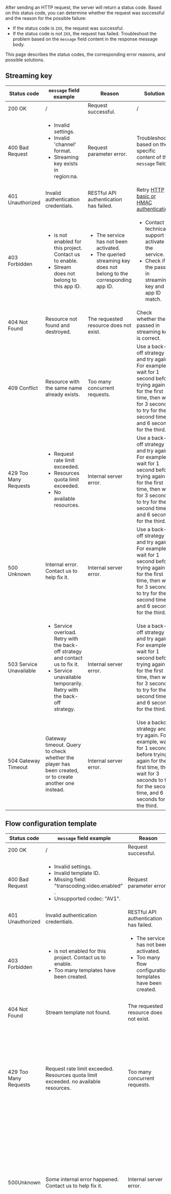 After sending an HTTP request, the server will return a status code. Based on this status code, you can determine whether the request was successful and the reason for the possible failure:

- If the status code is `2XX`, the request was successful.
- If the status code is not `2XX`, the request has failed. Troubleshoot the problem based on the `message` field content in the response message body.

This page describes the status codes, the corresponding error reasons, and possible solutions.

## Streaming key

| Status code | `message` field example | Reason | Solution |
|---|---|---|---|
| 200 OK | / | Request successful. | / |
| 400 Bad Request | <ul><li>Invalid settings.</li> <li>Invalid 'channel' format.</li> <li>Streaming key exists in region:na.</li></ul> | Request parameter error. | Troubleshoot based on the specific content of the `message` field. |
| 401 Unauthorized | Invalid authentication credentials. | RESTful API authentication has failed. | Retry [HTTP basic or HMAC authentication](../restful-authentication). |
| 403 Forbidden | <ul><li><Vpd k="NAME" /> is not enabled for this project. Contact us to enable.</li> <li>Stream does not belong to this app ID.</li></ul> | <ul><li>The <Vpd k="NAME" /> service has not been activated.</li> <li>The queried streaming key does not belong to the corresponding app ID.</li></ul> | <ul><li>Contact technical support to activate the service.</li> <li>Check if the passed in streaming key and app ID match.</li></ul> |
| 404 Not Found | Resource not found and destroyed. | The requested resource does not exist. | Check whether the passed in streaming key is correct. |
| 409 Conflict | Resource with the same name already exists. | Too many concurrent requests. | Use a back-off strategy and try again. For example, wait for 1 second before trying again for the first time, then wait for 3 seconds to try for the second time, and 6 seconds for the third. |
| 429 Too Many Requests | <ul><li>Request rate limit exceeded.</li> <li>Resources quota limit exceeded.</li> <li>No available resources.</li></ul> | Internal server error. | Use a back-off strategy and try again. For example, wait for 1 second before trying again for the first time, then wait for 3 seconds to try for the second time, and 6 seconds for the third. |
| 500 Unknown | Internal error. Contact us to help fix it. | Internal server error. | Use a back-off strategy and try again. For example, wait for 1 second before trying again for the first time, then wait for 3 seconds to try for the second time, and 6 seconds for the third. |
| 503 Service Unavailable | <ul><li>Service overload. Retry with the back-off strategy and contact us to fix it.</li> <li>Service unavailable temporarily. Retry with the back-off strategy.</li></ul> | Internal server error. | Use a back-off strategy and try again. For example, wait for 1 second before trying again for the first time, then wait for 3 seconds to try for the second time, and 6 seconds for the third. |
| 504 Gateway Timeout | Gateway timeout. Query to check whether the player has been created, or to create another one instead. | Internal server error. | Use a backoff strategy and try again. For example, wait for 1 second before trying again for the first time, then wait for 3 seconds to try for the second time, and 6 seconds for the third.  |

## Flow configuration template

| Status code | `message` field example | Reason | Solution |
|---|---|---|---|
| 200 OK | / |  Request successful. | / |
| 400 Bad Request | <ul><li>Invalid settings.</li> <li>Invalid template ID.</li> <li>Missing field: "transcoding.video.enabled"</li>. <li>Unsupported codec: "AV1".</li></ul> | Request parameter error. | Refer to the `message` field in the HTTP response body to troubleshoot. |
| 401 Unauthorized | Invalid authentication credentials. | RESTful API authentication has failed. | Retry [HTTP basic or HMAC authentication](../restful-authentication). |
| 403 Forbidden | <ul><li><Vpd k="NAME" /> is not enabled for this project. Contact us to enable.</li> <li>Too many templates have been created.</li></ul> | <ul><li>The service has not been activated. </li> <li>Too many flow configuration templates have been created.</li></ul>  | <ul><li>Contact technical support to activate <Vpd k="NAME" />.</li> <li>Delete unused flow configuration templates.</li></ul> |
| 404 Not Found | Stream template not found. | The requested resource does not exist. | Check whether the passed in `templateId` is correct. |
| 429 Too Many Requests | Request rate limit exceeded. Resources quota limit exceeded. no available resources. | Too many concurrent requests. | Try again with a backoff strategy. For example, wait for 1 second before trying again for the first time, wait for 3 seconds for the second time and then try again, and wait for 6 seconds before trying again for the third time. |
| 500Unknown | Some internal error happened. Contact us to help fix it. | Internal server error. | Try again with a backoff strategy. For example, wait for 1 second before trying again for the first time, wait for 3 seconds for the second time and then try again, and wait for 6 seconds before trying again for the third time. |
| 502 Bad gateway | Internal errors. Contact us for troubleshooting. | Internal server error. | Try again with a backoff strategy. For example, wait for 1 second before trying again for the first time, wait for 3 seconds for the second time and then try again, and wait for 6 seconds before trying again for the third time. |
| 503 Service Unavailable | Service overload. Retry with back off strategy, and contact us to help fix it. Service unavailable temporarily. Retry with back off strategy. | Internal server error. | Try again with a backoff strategy. For example, wait for 1 second before trying again for the first time, wait for 3 seconds for the second time and then try again, and wait for 6 seconds before trying again for the third time. |
| 504 Gateway Timeout | Gateway timeout. Query to check whether the player has been created, or to create another one instead. | Internal server error. | Try again with a backoff strategy. For example, wait for 1 second before trying again for the first time, wait for 3 seconds for the second time and then try again, and wait for 6 seconds before trying again for the third time. |

## Information query

| status code | Possible messagefield content | reason | Recommended actions |
|---|---|---|---|
| 200 OK | / | The request was executed successfully. | / |
| 400 Bad Request | Invalid Body. invalid appid. sid is missing. | Request parameter error. | Refer to the field in the HTTP response Body messagefor troubleshooting. |
| 401 Unauthorized | Invalid authentication credentials. | RESTful API authentication failed. | Re-perform HTTP basic authentication or HMAC authentication . |
| 403 Forbidden | This project has not enabled RTMPG product yet. Contact us to enable it. | The service has not been activated. | Contact technical support Activate RTMP gateway service. |
| 404 Not Found | / | The requested resource does not exist. | Please check sidwhether the passed in is correct. |
| 429 Too Many Requests | Request rate limit exceeded. Resources quota limit exceeded. no available resources. | Too many concurrent requests. | Try again with a backoff strategy. For example, wait for 1 second before trying again for the first time, wait for 3 seconds for the second time and then try again, and wait for 6 seconds before trying again for the third time. |
| 500Unknown | Some internal error happened. Contact us to help fix it. | Internal server error. | Try again with a backoff strategy. For example, wait for 1 second before trying again for the first time, wait for 3 seconds for the second time and then try again, and wait for 6 seconds before trying again for the third time. |
| 502 Bad gateway | Internal errors. Contact us for troubleshooting. | Internal server error. | Try again with a backoff strategy. For example, wait for 1 second before trying again for the first time, wait for 3 seconds for the second time and then try again, and wait for 6 seconds before trying again for the third time. |
| 503 Service Unavailable | Service overload. Retry with back off strategy, and contact us to help fix it. Service unavailable temporarily. Retry with back off strategy. | Internal server error. | Try again with a backoff strategy. For example, wait for 1 second before trying again for the first time, wait for 3 seconds for the second time and then try again, and wait for 6 seconds before trying again for the third time. |
| 504 Gateway Timeout | Gateway timeout. Query to check whether the player has been created, or to create another one instead. | Internal server error. | Try again with a backoff strategy. For example, wait for 1 second before trying again for the first time, wait for 3 seconds for the second time and then try again, and wait for 6 seconds before trying again for the third time. |




